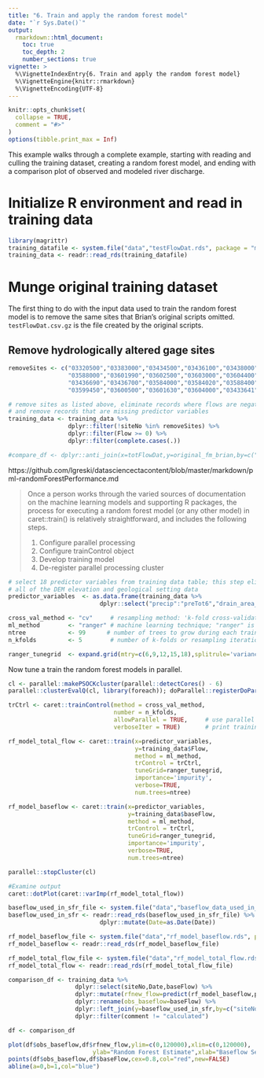 ---
title: "6. Train and apply the random forest model"
date: "`r Sys.Date()`"
output:
  rmarkdown::html_document:
    toc: true
    toc_depth: 2
    number_sections: true
vignette: >
  %\VignetteIndexEntry{6. Train and apply the random forest model}
  %\VignetteEngine{knitr::rmarkdown}
  %\VignetteEncoding{UTF-8}
---

```{r setup, include = FALSE}
knitr::opts_chunk$set(
  collapse = TRUE,
  comment = "#>"
)
options(tibble.print_max = Inf)
```

This example walks through a complete example, starting with reading and culling the training dataset, creating a random forest model, and ending with a comparison plot of observed and modeled river discharge.

# Initialize R environment and read in training data
```{r initialization}
library(magrittr)
training_datafile <- system.file("data","testFlowDat.rds", package = "mapRandomForest")
training_data <- readr::read_rds(training_datafile)

```

# Munge original training dataset

The first thing to do with the input data used to train the random forest model is to remove the same sites that Brian's original scripts omitted. `testFlowDat.csv.gz` is the file created by the original scripts.

## Remove hydrologically altered gage sites

```{r removeSites}
removeSites <- c("03320500","03383000","03434500","03436100","03438000","03438220", 
                 "03588000","03601990","03602500","03603000","03604400","03605555", 
                 "03436690","03436700","03584000","03584020","03588400","03588500", 
                 "03599450","03600500","03601630","03604000","03433641")

# remove sites as listed above, eliminate records where flows are negative,
# and remove records that are missing predictor variables
training_data <- training_data %>% 
                 dplyr::filter(!siteNo %in% removeSites) %>%
                 dplyr::filter(Flow >= 0) %>%
                 dplyr::filter(complete.cases(.))

#compare_df <- dplyr::anti_join(x=totFlowDat,y=original_fm_brian,by=c("siteNo","Date"))
```


https://github.com/lgreski/datasciencectacontent/blob/master/markdown/pml-randomForestPerformance.md

> Once a person works through the varied sources of documentation on the machine learning models and
> supporting R packages, the process for executing a random forest model (or any other model) in
> caret::train() is relatively straightforward, and includes the following steps.
>
>    1. Configure parallel processing
>    2. Configure trainControl object
>    3. Develop training model
>    4. De-register parallel processing cluster


```{r, eval=TRUE}
# select 18 predictor variables from training data table; this step eliminates
# all of the DEM elevation and geological setting data
predictor_variables  <- as.data.frame(training_data %>%
                          dplyr::select("precip":"preTot6","drain_area_va"))

cross_val_method <- "cv"     # resampling method: 'k-fold cross-validation'
ml_method        <- "ranger" # machine learning technique; "ranger" is fast random forest implementation
ntree            <- 99      # number of trees to grow during each training iteration
n_kfolds         <- 5        # number of k-folds or resampling iterations

ranger_tunegrid  <- expand.grid(mtry=c(6,9,12,15,18),splitrule='variance',min.node.size=c(5,10,15,20,25))
```

Now tune a train the random forest models in parallel.

```{r, eval=FALSE}
cl <- parallel::makePSOCKcluster(parallel::detectCores() - 6)
parallel::clusterEvalQ(cl, library(foreach)); doParallel::registerDoParallel(cl)

trCtrl <- caret::trainControl(method = cross_val_method, 
                              number = n_kfolds,
                              allowParallel = TRUE,     # use parallel computation if available?
                              verboseIter = TRUE)       # print training log?

rf_model_total_flow <- caret::train(x=predictor_variables,
                                    y=training_data$Flow,
                                    method = ml_method,
                                    trControl = trCtrl, 
                                    tuneGrid=ranger_tunegrid,
                                    importance='impurity',
                                    verbose=TRUE,
                                    num.trees=ntree)

rf_model_baseflow <- caret::train(x=predictor_variables,
                                  y=training_data$baseFlow,
                                  method = ml_method,
                                  trControl = trCtrl, 
                                  tuneGrid=ranger_tunegrid,
                                  importance='impurity',
                                  verbose=TRUE,
                                  num.trees=ntree)

parallel::stopCluster(cl)

#Examine output
caret::dotPlot(caret::varImp(rf_model_total_flow))
```


```{r, eval=TRUE}
baseflow_used_in_sfr_file <- system.file("data","baseflow_data_used_in_first_round_of_SFR.rds", package = "mapRandomForest")
baseflow_used_in_sfr <- readr::read_rds(baseflow_used_in_sfr_file) %>% 
                          dplyr::mutate(Date=as.Date(Date))

rf_model_baseflow_file <- system.file("data","rf_model_baseflow.rds", package = "mapRandomForest")
rf_model_baseflow <- readr::read_rds(rf_model_baseflow_file)

rf_model_total_flow_file <- system.file("data","rf_model_total_flow.rds", package = "mapRandomForest")
rf_model_total_flow <- readr::read_rds(rf_model_total_flow_file)
```


```{r}

comparison_df <- training_data %>% 
                   dplyr::select(siteNo,Date,baseFlow) %>%
                   dplyr::mutate(rfnew_flow=predict(rf_model_baseflow,predictor_variables)) %>%
                   dplyr::rename(obs_baseflow=baseFlow) %>%
                   dplyr::left_join(y=baseflow_used_in_sfr,by=c("siteNo","Date")) %>%
                   dplyr::filter(comment != "calculated")

df <- comparison_df

plot(df$obs_baseflow,df$rfnew_flow,ylim=c(0,120000),xlim=c(0,120000),
                        ylab="Random Forest Estimate",xlab="Baseflow Separation (gage)")
points(df$obs_baseflow,df$baseFlow,cex=0.8,col="red",new=FALSE)
abline(a=0,b=1,col="blue")

```
